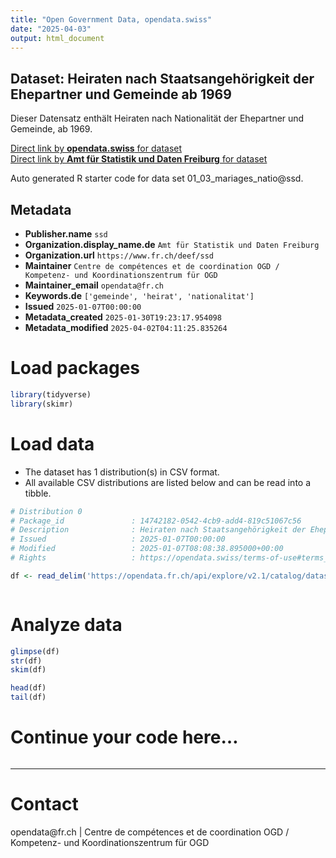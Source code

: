 ```yaml
---
title: "Open Government Data, opendata.swiss"
date: "2025-04-03"
output: html_document
---
```


## Dataset: Heiraten nach Staatsangehörigkeit der Ehepartner und Gemeinde ab 1969

Dieser Datensatz enthält Heiraten nach Nationalität der Ehepartner und Gemeinde, ab 1969.

[Direct link by **opendata.swiss** for dataset](https://opendata.swiss/de/dataset/heiraten-nach-staatsangehorigkeit-der-ehepartner-und-gemeinde-ab-1969)<br>
[Direct link by **Amt für Statistik und Daten Freiburg** for dataset](https://opendata.fr.ch/explore/dataset/01_03_mariages_natio/)

Auto generated R starter code for data set 01_03_mariages_natio@ssd.

## Metadata

- **Publisher.name** `ssd`
- **Organization.display_name.de** `Amt für Statistik und Daten Freiburg`
- **Organization.url** `https://www.fr.ch/deef/ssd`
- **Maintainer** `Centre de compétences et de coordination OGD / Kompetenz- und Koordinationszentrum für OGD`
- **Maintainer_email** `opendata@fr.ch`
- **Keywords.de** `['gemeinde', 'heirat', 'nationalitat']`
- **Issued** `2025-01-07T00:00:00`
- **Metadata_created** `2025-01-30T19:23:17.954098`
- **Metadata_modified** `2025-04-02T04:11:25.835264`


# Load packages

```r

library(tidyverse)
library(skimr)

```

# Load data

-   The dataset has 1 distribution(s) in CSV format.
-   All available CSV distributions are listed below and can be read into a tibble.

```r

# Distribution 0
# Package_id               : 14742182-0542-4cb9-add4-819c51067c56
# Description              : Heiraten nach Staatsangehörigkeit der Ehepartner und Gemeinde ab 1969 (csv)
# Issued                   : 2025-01-07T00:00:00
# Modified                 : 2025-01-07T08:08:38.895000+00:00
# Rights                   : https://opendata.swiss/terms-of-use#terms_by

df <- read_delim('https://opendata.fr.ch/api/explore/v2.1/catalog/datasets/01_03_mariages_natio/exports/csv?use_labels=true')



```

# Analyze data

```r

glimpse(df)
str(df)
skim(df)

head(df)
tail(df)

```

# Continue your code here...

```r

```

------------------------------------------------------------------------

# Contact

opendata@fr.ch | Centre de compétences et de coordination OGD / Kompetenz- und Koordinationszentrum für OGD
